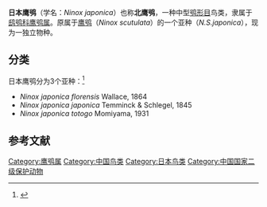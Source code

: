 {{Speciesbox
| name =日本鹰鸮
| image = Ninox japonica, Japan.jpg
| status = LC
| status_system = IUCN3.1
| status_ref = <ref name=iucn>{{IUCN|authors=BirdLife International|year=2016 |id=22725653|title=''Ninox japonica''|page = e.T22725653A94898452 |access-date=2021-03-20}}</ref>
| genus = Ninox
| species = japonica
| authority = ([[康拉德·雅各·特明克|Temminck]] & [[赫爾曼·施萊格爾|Schlegel]], 1844)
| synonyms = ''Ninox scutulata japonica''
}}
'''日本鹰鸮'''（学名：''Ninox japonica''）也称'''北鹰鸮'''，一种中型[[鸮形目|鸮形目]]鸟类，隶属于[[鸱鸮科|鸱鸮科]][[鹰鸮属|鹰鸮属]]。原属于[[鹰鸮|鹰鸮]]（''Ninox scutulata''）的一个亚种（''N.S.japonica''），现为一独立物种。
==分类==
日本鹰鸮分为3个亚种：<ref>{{ITIS|id=1063261|taxon=''Ninox japonica''}}</ref>
*''Ninox japonica florensis'' Wallace, 1864 
*''Ninox japonica japonica'' Temminck & Schlegel, 1845	 
*''Ninox japonica totogo'' Momiyama, 1931

==参考文献==
{{reflist}}
[[Category:鹰鸮属|Category:鹰鸮属]]
[[Category:中国鸟类|Category:中国鸟类]]
[[Category:日本鸟类|Category:日本鸟类]]
[[Category:中国国家二级保护动物|Category:中国国家二级保护动物]]